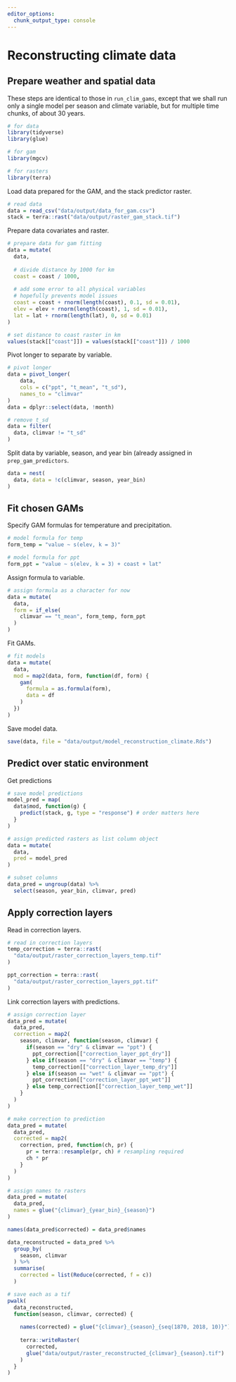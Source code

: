 ```yaml
---
editor_options: 
  chunk_output_type: console
---
```


# Reconstructing climate data

## Prepare weather and spatial data

These steps are identical to those in `run_clim_gams`, except that we shall run only a single model per season and climate variable, but for multiple time chunks, of about 30 years.

```r
# for data
library(tidyverse)
library(glue)

# for gam
library(mgcv)

# for rasters
library(terra)
```

Load data prepared for the GAM, and the stack predictor raster.

```r
# read data
data = read_csv("data/output/data_for_gam.csv")
stack = terra::rast("data/output/raster_gam_stack.tif")
```

Prepare data covariates and raster.

```r
# prepare data for gam fitting
data = mutate(
  data,
  
  # divide distance by 1000 for km
  coast = coast / 1000,
  
  # add some error to all physical variables
  # hopefully prevents model issues
  coast = coast + rnorm(length(coast), 0.1, sd = 0.01),
  elev = elev + rnorm(length(coast), 1, sd = 0.01),
  lat = lat + rnorm(length(lat), 0, sd = 0.01)
)

# set distance to coast raster in km
values(stack[["coast"]]) = values(stack[["coast"]]) / 1000
```

Pivot longer to separate by variable.

```r
# pivot longer
data = pivot_longer(
    data,
    cols = c("ppt", "t_mean", "t_sd"),
    names_to = "climvar"
)
data = dplyr::select(data, !month)

# remove t_sd
data = filter(
  data, climvar != "t_sd"
)
```

Split data by variable, season, and year bin (already assigned in `prep_gam_predictors`.

```r
data = nest(
  data, data = !c(climvar, season, year_bin)
)
```

## Fit chosen GAMs

Specify GAM formulas for temperature and precipitation.

```r
# model formula for temp
form_temp = "value ~ s(elev, k = 3)"

# model formula for ppt
form_ppt = "value ~ s(elev, k = 3) + coast + lat"
```

Assign formula to variable.

```r
# assign formula as a character for now
data = mutate(
  data,
  form = if_else(
    climvar == "t_mean", form_temp, form_ppt
  )
)
```

Fit GAMs.

```r
# fit models
data = mutate(
  data,
  mod = map2(data, form, function(df, form) {
    gam(
      formula = as.formula(form),
      data = df
    )
  })
)
```

Save model data.

```r
save(data, file = "data/output/model_reconstruction_climate.Rds")
```

## Predict over static environment

Get predictions

```r
# save model predictions
model_pred = map(
  data$mod, function(g) {
    predict(stack, g, type = "response") # order matters here
  }
)
```

```r
# assign predicted rasters as list column object
data = mutate(
  data,
  pred = model_pred
)
```

```r
# subset columns
data_pred = ungroup(data) %>% 
  select(season, year_bin, climvar, pred)
```

## Apply correction layers

Read in correction layers.

```r
# read in correction layers
temp_correction = terra::rast(
  "data/output/raster_correction_layers_temp.tif"
)

ppt_correction = terra::rast(
  "data/output/raster_correction_layers_ppt.tif"
)
```

Link correction layers with predictions.

```r
# assign correction layer
data_pred = mutate(
  data_pred,
  correction = map2(
    season, climvar, function(season, climvar) {
      if(season == "dry" & climvar == "ppt") {
        ppt_correction[["correction_layer_ppt_dry"]]
      } else if(season == "dry" & climvar == "temp") {
        temp_correction[["correction_layer_temp_dry"]]
      } else if(season == "wet" & climvar == "ppt") {
        ppt_correction[["correction_layer_ppt_wet"]]
      } else temp_correction[["correction_layer_temp_wet"]]
    }
  )
)

# make correction to prediction
data_pred = mutate(
  data_pred,
  corrected = map2(
    correction, pred, function(ch, pr) {
      pr = terra::resample(pr, ch) # resampling required
      ch * pr
    }
  )
)

# assign names to rasters
data_pred = mutate(
  data_pred, 
  names = glue("{climvar}_{year_bin}_{season}")
)

names(data_pred$corrected) = data_pred$names
```

```r
data_reconstructed = data_pred %>% 
  group_by(
    season, climvar
  ) %>% 
  summarise(
    corrected = list(Reduce(corrected, f = c))
  )

# save each as a tif
pwalk(
  data_reconstructed,
  function(season, climvar, corrected) {
    
    names(corrected) = glue("{climvar}_{season}_{seq(1870, 2018, 10)}")
    
    terra::writeRaster(
      corrected,
      glue("data/output/raster_reconstructed_{climvar}_{season}.tif")
    )
  }
)
```
